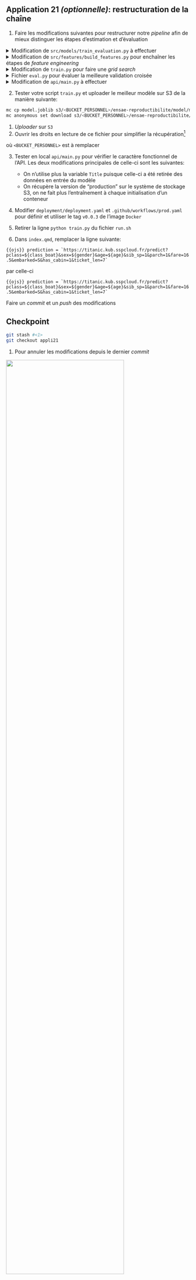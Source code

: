 ::: {.callout-tip}
## Application 21 _(optionnelle)_: restructuration de la chaîne

1. Faire les modifications suivantes pour restructurer notre _pipeline_
afin de mieux distinguer les étapes d'estimation et d'évaluation

<details>
<summary>
Modification de `src/models/train_evaluation.py` à effectuer
</summary>

```.python
```

</details> 

<details>
<summary>
Modification de `src/features/build_features.py` pour enchaîner les étapes de _feature engineering_
</summary>

```.python
```

</details> 


<details>
<summary>
Modification de `train.py` pour faire une _grid search_
</summary>

```.python
```

</details> 


<details>
<summary>
Fichier `eval.py` pour évaluer la meilleure validation croisée
</summary>

```.python
```

</details> 

<details>
<summary>
Modification de `api/main.py` à effectuer
</summary>

```.python
```

</details> 

2. Tester votre script `train.py` et uploader le meilleur modèle sur S3 de la manière suivante:

```.bash
mc cp model.joblib s3/<BUCKET_PERSONNEL>/ensae-reproductibilite/model/model.joblib #<1>
mc anonymous set download s3/<BUCKET_PERSONNEL>/ensae-reproductibilite/ #<2>
```
1. _Uploader_ sur `S3`
2. Ouvrir les droits en lecture de ce fichier pour simplifier la récupération[^token]

où `<BUCKET_PERSONNEL>` est à remplacer

[^token]: Ce n'est pas indispensable si vous avez une manière cohérente de gérer
vos jetons d'accès aux données dans votre API, par exemple par le biais de _service account_. 
Néanmoins, pour se faciliter la tâche, on ne va pas se poser de question 
sur les droits d'accès au modèle. 

3. Tester en local `api/main.py` pour vérifier le caractère fonctionnel de l'API. Les deux modifications
principales de celle-ci sont les suivantes:
    + On n'utilise plus la variable `Title` puisque celle-ci a été retirée des données en entrée du modèle
    + On récupère la version de "production" sur le système de stockage S3, on ne fait plus l'entraînement à chaque initialisation d'un conteneur

4. Modifier `deployment/deployment.yaml` et `.github/workflows/prod.yaml` pour définir
et utiliser le tag `v0.0.3` de l'image `Docker`

5. Retirer la ligne `python train.py` du fichier `run.sh`

6. Dans `index.qmd`, remplacer la ligne suivante:

```{{ojs}}
prediction = `https://titanic.kub.sspcloud.fr/predict?pclass=${class_boat}&sex=${gender}&age=${age}&sib_sp=1&parch=1&fare=16.5&embarked=S&has_cabin=1&ticket_len=7`
```

par celle-ci

```{{ojs}}
prediction = `https://titanic.kub.sspcloud.fr/predict?pclass=${class_boat}&sex=${gender}&age=${age}&sib_sp=1&parch=1&fare=16.5&embarked=S&has_cabin=1&ticket_len=7`
```

Faire un _commit_ et un _push_ des modifications

:::


::: {.callout-caution collapse="true"}
## Checkpoint

```.bash
git stash #<1>
git checkout appli21
```
1. Pour annuler les modifications depuis le dernier _commit_


![](/checkpoint.jpg){width=80% fig-align="center"}

:::